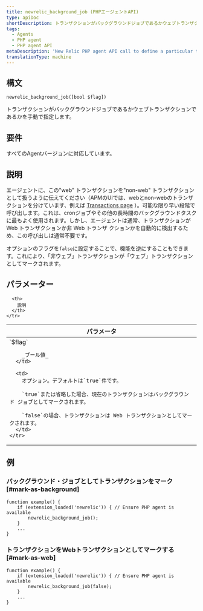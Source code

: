 ```yaml
---
title: newrelic_background_job (PHPエージェントAPI)
type: apiDoc
shortDescription: トランザクションがバックグラウンドジョブであるかウェブトランザクションであるかを手動で指定します。
tags:
  - Agents
  - PHP agent
  - PHP agent API
metaDescription: 'New Relic PHP agent API call to define a particular transaction as a background job (for example, for cron jobs).'
translationType: machine
---
```


## 構文

```
newrelic_background_job([bool $flag])
```

トランザクションがバックグラウンドジョブであるかウェブトランザクションであるかを手動で指定します。

## 要件

すべてのAgentバージョンに対応しています。

## 説明

エージェントに、この"web" トランザクションを"non-web" トランザクションとして扱うように伝えてください（APMのUIでは、webとnon-webのトランザクションを分けています、例えば [Transactions page](/docs/apm/applications-menu/monitoring/transactions-page) ）。可能な限り早い段階で呼び出します。これは、cronジョブやその他の長時間のバックグラウンドタスクに最もよく使用されます。しかし、エージェントは通常、トランザクションが Web トランザクションか非 Web トランザ クションかを自動的に検出するため、この呼び出しは通常不要です。

オプションのフラグを`false`に設定することで、機能を逆にすることもできます。これにより、「非ウェブ」トランザクションが「ウェブ」トランザクションとしてマークされます。

## パラメーター

<table>
  <thead>
    <tr>
      <th width="25%">
        パラメータ
      </th>

      <th>
        説明
      </th>
    </tr>
  </thead>

  <tbody>
    <tr>
      <td>
        `$flag`

        _ブール値_
      </td>

      <td>
        オプション。デフォルトは`true`件です。

        `true`または省略した場合、現在のトランザクションはバックグラウンド ジョブとしてマークされます。

        `false`の場合、トランザクションは Web トランザクションとしてマークされます。
      </td>
    </tr>
  </tbody>
</table>

## 例

### バックグラウンド・ジョブとしてトランザクションをマーク [#mark-as-background]

```
function example() {
    if (extension_loaded('newrelic')) { // Ensure PHP agent is available
	    newrelic_background_job();
    }
    ...
}
```

### トランザクションをWebトランザクションとしてマークする [#mark-as-web]

```
function example() {
    if (extension_loaded('newrelic')) { // Ensure PHP agent is available
	    newrelic_background_job(false);
    }
    ...
}
```